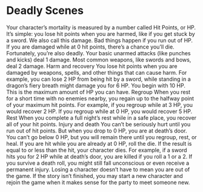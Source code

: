 # Deadly Scenes
Your character’s mortality is
measured by a number called Hit
Points, or HP. It’s simple: you lose
hit points when you are harmed,
like if you get stuck by a sword. We
also call this damage.
Bad things happen if you run out
of HP. If you are damaged while at
0 hit points, there’s a chance you’ll
die.
Fortunately, you’re also deadly.
Your basic unarmed attacks (like
punches and kicks) deal 1 damage.
Most common weapons, like
swords and bows, deal 2 damage.
Harm and recovery
You lose hit points when you are
damaged by weapons, spells, and
other things that can cause harm.
For example, you can lose 2 HP
from being hit by a sword, while
standing in a dragon’s fiery breath
might damage you for 6 HP.
You begin with 10 HP. This is the
maximum amount of HP you can
have.
Regroup
When you rest for a short time with
no enemies nearby, you regain
up to the halfway point of your
maximum hit points. For example,
if you regroup while at 3 HP, you
would recover 2 HP. If you regroup
while at 0 HP, you would recover 5
HP.
Rest
When you complete a full night’s
rest while in a safe place, you
recover all of your hit points.
Injury and death
You can’t be seriously hurt until you
run out of hit points. But when you
drop to 0 HP, you are at death’s
door. You can’t go below 0 HP,
but you will remain there until you
regroup, rest, or heal.
If you are hit while you are already
at 0 HP, roll the die. If the result is
equal to or less than the hit, your
character dies. For example, if a
sword hits you for 2 HP while at
death’s door, you are killed if you
roll a 1 or a 2. If you survive a death
roll, you might still fall unconscious
or even receive a permanent injury.
Losing a character doesn’t have
to mean you are out of the game.
If the story isn’t finished, you may
start a new character and rejoin the
game when it makes sense for the
party to meet someone new.